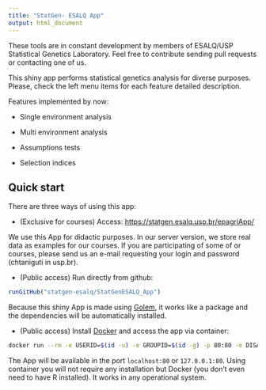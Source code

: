 ```yaml
---
title: "StatGen- ESALQ App"
output: html_document
---
```


These tools are in constant development by members of ESALQ/USP Statistical Genetics Laboratory. Feel free to contribute sending pull requests or contacting one of us.

This shiny app performs statistical genetics analysis for diverse purposes. Please, check the left menu items for each feature detailed description.

Features implemented by now:

* Single environment analysis

* Multi environment analysis

* Assumptions tests

* Selection indices

## Quick start

There are three ways of using this app:

* (Exclusive for courses) Access: [https://statgen.esalq.usp.br/epagriApp/](https://statgen.esalq.usp.br/epagriApp/)

We use this App for didactic purposes. In our server version, we store real data as examples for our courses. If you are participating of some of or courses, please send us an e-mail requesting your login and password (chtaniguti in usp.br).

* (Public access) Run directly from github:

```r
runGitHub("statgen-esalq/StatGenESALQ_App")
```

Because this shiny App is made using [Golem](https://golemverse.org/), it works like a package and the dependencies will be automatically installed. 

* (Public access) Install [Docker](https://www.docker.com/get-started) and access the app via container:

```bash
docker run --rm -e USERID=$(id -u) -e GROUPID=$(id -g) -p 80:80 -e DISABLE_AUTH=true cristaniguti/statgenapp
```

The App will be available in the port `localhost:80` or `127.0.0.1:80`. Using container you will not require any installation but Docker (you don't even need to have R installed). It works in any operational system.


